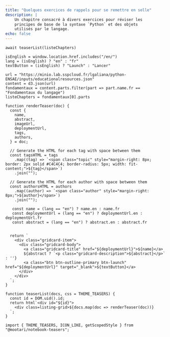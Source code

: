 ```yaml
---
title: "Quelques exercices de rappels pour se remettre en selle"
description: |
    Un chapitre consacré à divers exercices pour réviser les
    principes de base de la syntaxe `Python` et des objets
    utilisés par le langage. 
echo: false
---
```


```ojs
await teaserList(listeChapters)
```

```ojs
isEnglish = window.location.href.includes("/en/")
lang = (isEnglish) ? "en" : "fr"
textButton = (isEnglish) ? "Launch" : "Lancer"
```

```ojs
url = "https://minio.lab.sspcloud.fr/lgaliana/python-ENSAE/inputs/educationalresources.json"
content = d3.json(url)
fondamentaux = content.parts.filter(part => part.name.fr == "Fondamentaux du langage")
listeChapters = fondamentaux[0].parts
```

```ojs
function renderTeaser(doc) {
  const {
    name,
    abstract,
    imageUrl,
    deploymentUrl,
    tags,
    authors,
  } = doc;

  // Generate the HTML for each tag with space between them
  const tagsHTML = tags
    .map((tag) => `<span class="topic" style="margin-right: 8px; border: 2px solid #C4C4C4; border-radius: 5px; width: fit-content;">${tag}</span>`)
    .join("");

  // Generate the HTML for each author with space between them
  const authorsHTML = authors
    .map((author) => `<span class="author" style="margin-right: 8px;">${author}</span>`)
    .join("");

   const name = (lang == "en") ? name.en : name.fr 
   const deploymentUrl = (lang == "en") ? deploymentUrl.en : deploymentUrl.fr
   const abstract = (lang == "en") ? abstract.en : abstract.fr


  return `
    <div class="gridcard-item">
      <div class="gridcard-body">
        <a class="gridcard-title" href="${deploymentUrl}">${name}</a>
        ${abstract ? `<p class="gridcard-description">${abstract}</p>` : ''}
        <a class="btn btn-outline-primary btn-launch" href="${deploymentUrl}" target="_blank">${textButton}</a>
      </div>
    </div>
  `;
}
```

```ojs
function teaserList(docs, css = THEME_TEASERS) {
  const id = DOM.uid().id;
  return html`<div id="${id}">
    <div class=listing-grid>${docs.map(doc => renderTeaser(doc))}
  `;
}
```




```ojs
import { THEME_TEASERS, ICON_LIKE, getScopedStyle } from "@mootari/notebook-teasers";
```